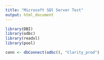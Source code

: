 ```yaml
---
title: "Microsoft SQl Server Test"
output: html_document
---
```


```r
library(DBI)
library(odbc)
library(readxl)
library(pool)

conn <- dbConnect(odbc(), "Clarity_prod")

```
